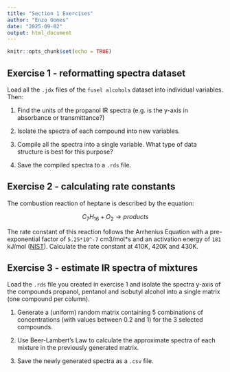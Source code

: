 ---
title: "Section 1 Exercises"
author: "Enzo Gomes"
date: "2025-09-02"
output: html_document
---

```{r setup, include=FALSE}
knitr::opts_chunk$set(echo = TRUE)
```

## Exercise 1 - reformatting spectra dataset

Load all the `.jdx` files of the `fusel alcohols` dataset into individual variables. Then:

1.  Find the units of the propanol IR spectra (e.g. is the y-axis in absorbance or transmittance?)

2.  Isolate the spectra of each compound into new variables.

3.  Compile all the spectra into a single variable. What type of data structure is best for this purpose?

4.  Save the compiled spectra to a `.rds` file.

## Exercise 2 - calculating rate constants

The combustion reaction of heptane is described by the equation:

$$
C_7H_{16} + O_2 \rightarrow products
$$

The rate constant of this reaction follows the Arrhenius Equation with a pre-exponential factor of `5.25*10^-7` cm3/mol\*s and an activation energy of `181` kJ/mol ([NIST](https://kinetics.nist.gov/kinetics/Detail?id=1975SHA/DEN872:4)). Calculate the rate constant at 410K, 420K and 430K.

## Exercise 3 - estimate IR spectra of mixtures

Load the `.rds` file you created in exercise 1 and isolate the spectra y-axis of the compounds propanol, pentanol and isobutyl alcohol into a single matrix (one compound per column).

1.   Generate a (uniform) random matrix containing 5 combinations of concentrations (with values between 0.2 and 1) for the 3 selected compounds.

2.  Use Beer-Lambert's Law to calculate the approximate spectra of each mixture in the previously generated matrix.

3.  Save the newly generated spectra as a `.csv` file.
